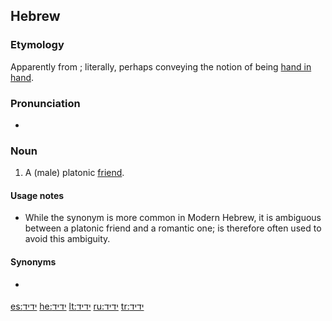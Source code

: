 ==Hebrew==

===Etymology===
Apparently from {{term|יד||hand|lang=he|sc=Hebr|tr=yad}}; literally, perhaps conveying the notion of being [[hand in hand]].

===Pronunciation===
* {{a|Modern Israeli}} {{IPA|/yəˈdid/|/yeˈdid/|lang=he}}

===Noun===
{{he-noun|g=m|wv=יְדִיד|f=ידידה|pl=ידידים|tr=y'díd}}

# A (male) platonic [[friend]].

====Usage notes====
* While the synonym {{term|lang=he|חבר|sc=Hebr|tr=khavér}} is more common in Modern Hebrew, it is ambiguous between a platonic friend and a romantic one; {{Hebr|יְדִיד}} is therefore often used to avoid this ambiguity.

====Synonyms====
* {{sense|friend}} {{onym|he|חבר|sc=Hebr|tr=khavér|g=m}}

[[es:ידיד]]
[[he:ידיד]]
[[lt:ידיד]]
[[ru:ידיד]]
[[tr:ידיד]]
